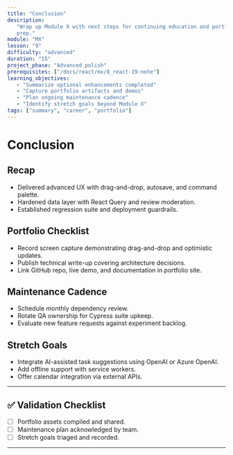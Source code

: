 ```yaml
---
title: "Conclusion"
description:
   "Wrap up Module X with next steps for continuing education and portfolio
   prep."
module: "MX"
lesson: "9"
difficulty: "advanced"
duration: "15"
project_phase: "Advanced polish"
prerequisites: ["/docs/react/mx/8_react-19-note"]
learning_objectives:
   - "Summarize optional enhancements completed"
   - "Capture portfolio artifacts and demos"
   - "Plan ongoing maintenance cadence"
   - "Identify stretch goals beyond Module X"
tags: ["summary", "career", "portfolio"]
---
```


# Conclusion

## Recap

-  Delivered advanced UX with drag-and-drop, autosave, and command palette.
-  Hardened data layer with React Query and review moderation.
-  Established regression suite and deployment guardrails.

## Portfolio Checklist

-  Record screen capture demonstrating drag-and-drop and optimistic updates.
-  Publish technical write-up covering architecture decisions.
-  Link GitHub repo, live demo, and documentation in portfolio site.

## Maintenance Cadence

-  Schedule monthly dependency review.
-  Rotate QA ownership for Cypress suite upkeep.
-  Evaluate new feature requests against experiment backlog.

## Stretch Goals

-  Integrate AI-assisted task suggestions using OpenAI or Azure OpenAI.
-  Add offline support with service workers.
-  Offer calendar integration via external APIs.

---

## ✅ Validation Checklist

-  [ ] Portfolio assets compiled and shared.
-  [ ] Maintenance plan acknowledged by team.
-  [ ] Stretch goals triaged and recorded.

---

